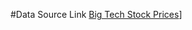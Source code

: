 #Data Source Link
[Big Tech Stock Prices](https://github.com/rfordatascience/tidytuesday/tree/master/data/2023)]